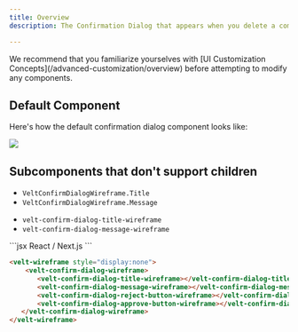 ```yaml
---
title: Overview
description: The Confirmation Dialog that appears when you delete a comment annotation.

---
```

<Note>
We recommend that you familiarize yourselves with [UI Customization Concepts](/advanced-customization/overview) before attempting to modify any components.
</Note>

## Default Component
Here's how the default confirmation dialog component looks like:

![](/images/customization/confirmation-dialog.png)

## Subcomponents that don't support children

<Tabs>

<Tab title="React / Next.js">


 - `VeltConfirmDialogWireframe.Title`
 - `VeltConfirmDialogWireframe.Message`

</Tab>


<Tab title="Other Frameworks">

 - `velt-confirm-dialog-title-wireframe`
 - `velt-confirm-dialog-message-wireframe`

</Tab>


</Tabs>


<RequestExample>
```jsx React / Next.js
<VeltWireframe>
    <VeltConfirmDialogWireframe>
        <VeltConfirmDialogWireframe.Title></VeltConfirmDialogWireframe.Title>
        <VeltConfirmDialogWireframe.Message></VeltConfirmDialogWireframe.Message>
        <VeltConfirmDialogWireframe.RejectButton></VeltConfirmDialogWireframe.RejectButton>
        <VeltConfirmDialogWireframe.ApproveButton></VeltConfirmDialogWireframe.ApproveButton>
    </VeltConfirmDialogWireframe>
</VeltWireframe>
```


```HTML HTML
<velt-wireframe style="display:none">
    <velt-confirm-dialog-wireframe>
       <velt-confirm-dialog-title-wireframe></velt-confirm-dialog-title-wireframe>
       <velt-confirm-dialog-message-wireframe></velt-confirm-dialog-message-wireframe>
       <velt-confirm-dialog-reject-button-wireframe></velt-confirm-dialog-reject-button-wireframe>
       <velt-confirm-dialog-approve-button-wireframe></velt-confirm-dialog-approve-button-wireframe>
   </velt-confirm-dialog-wireframe>
</velt-wireframe>
```
</RequestExample>

